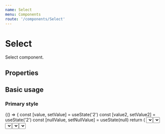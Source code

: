 ```yaml
---
name: Select
menu: Components
route: '/components/Select'
---
```





# Select

Select component. 
 
## Properties
<Props of={Select} />

## Basic usage

### Primary style
<Playground>
{() => {
    const [value, setValue] = useState('2')
    const [value2, setValue2] = useState('2')
    const [nullValue, setNullValue] = useState(null)
    return (
        <Fragment>
         <BlockContainer>
            <Select
                options={[
                {id: '1', name: '1', value: '1'},
                {id: '2', name: '2', value: '2'}
                ]}
                id='functional_select'
                selectedValue={nullValue}
                resetSelectedValue={() => setNullValue(null)}
                handleSelectChange={(_, val) => setNullValue(val)}
                label='Normal select'
            />
        </BlockContainer>
        <BlockContainer>
            <Select
                options={[
                    {id: '1', name: '1', value: '1'},
                    {id: '2', name: 'Select with selected value', value: '2'}
                ]}
                id='functional_select'
                selectedValue={value2}
                resetSelectedValue={() => setValue2(null)}
                handleSelectChange={(_, val) => setValue2(val)}
                label='Select with selected value'
            />
        </BlockContainer>
        <BlockContainer>
            <Select
                options={[
                    {id: '1', name: '1', value: '1'},
                    {id: '2', name: 'Select with selected value and no reset controls', value: '2'}
                ]}
                id='functional_select'
                selectedValue={value}
                resetSelectedValue={() => setValue(null)}
                handleSelectChange={(_, val) => setValue(val)}
                label='Select with selected value and no reset controls'
                showResetControls={false}
            />
        </BlockContainer>
          <BlockContainer>
            <Select   
                    options={[]}
                    selectedValue=''
                    resetSelectedValue={() =>  {}}
                    handleSelectChange={() => {}}
                    id='empty_select'
                    showResetControls={false}
                    label='Empty select with no options'
            />
            </BlockContainer>
        </Fragment>
    )    
}}
</Playground>


### Secondary style
<Playground>
{() => {
    const [value, setValue] = useState(null)
    return (
        <Fragment>
         <BlockContainer>
            <Select
                options={[
                    {id: '1', name: '1', value: '1'},
                    {id: '2', name: '2', value: '2'}
                ]}
                id='functional_select'
                selectedValue={value}
                resetSelectedValue={() => setValue(null)}
                handleSelectChange={(_, val) => setValue(val)}
                label='Secondary style select'
                selectType='secondary'
            />
        </BlockContainer>
        </Fragment>
    )    
}}
</Playground>